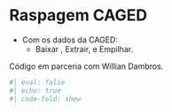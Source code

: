 
# Raspagem CAGED

- Com os dados da CAGED:
    - Baixar , Extrair, e Empilhar.

Código em parceria com Willian Dambros.

```r
#| eval: false
#| echo: true
#| code-fold: show
```

